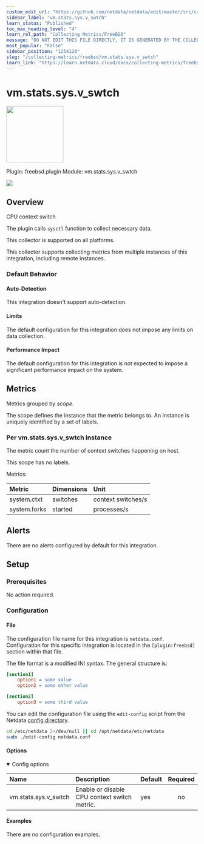 ```yaml
---
custom_edit_url: "https://github.com/netdata/netdata/edit/master/src/collectors/freebsd.plugin/metadata.yaml"
sidebar_label: "vm.stats.sys.v_swtch"
learn_status: "Published"
toc_max_heading_level: "4"
learn_rel_path: "Collecting Metrics/FreeBSD"
message: "DO NOT EDIT THIS FILE DIRECTLY, IT IS GENERATED BY THE COLLECTOR'S metadata.yaml FILE"
most_popular: "False"
sidebar_position: "1254120"
slug: "/collecting-metrics/freebsd/vm.stats.sys.v_swtch"
learn_link: "https://learn.netdata.cloud/docs/collecting-metrics/freebsd/vm.stats.sys.v_swtch"
---
```



# vm.stats.sys.v_swtch


<img src="https://netdata.cloud/img/freebsd.svg" width="150"/>


Plugin: freebsd.plugin
Module: vm.stats.sys.v_swtch

<img src="https://img.shields.io/badge/maintained%20by-Netdata-%2300ab44" />

## Overview

CPU context switch

The plugin calls `sysctl` function to collect necessary data.

This collector is supported on all platforms.

This collector supports collecting metrics from multiple instances of this integration, including remote instances.


### Default Behavior

#### Auto-Detection

This integration doesn't support auto-detection.

#### Limits

The default configuration for this integration does not impose any limits on data collection.

#### Performance Impact

The default configuration for this integration is not expected to impose a significant performance impact on the system.


## Metrics

Metrics grouped by *scope*.

The scope defines the instance that the metric belongs to. An instance is uniquely identified by a set of labels.



### Per vm.stats.sys.v_swtch instance

The metric count the number of context switches happening on host.

This scope has no labels.

Metrics:

| Metric | Dimensions | Unit |
|:------|:----------|:----|
| system.ctxt | switches | context switches/s |
| system.forks | started | processes/s |



## Alerts

There are no alerts configured by default for this integration.


## Setup

### Prerequisites

No action required.

### Configuration

#### File

The configuration file name for this integration is `netdata.conf`.
Configuration for this specific integration is located in the `[plugin:freebsd]` section within that file.

The file format is a modified INI syntax. The general structure is:

```ini
[section1]
    option1 = some value
    option2 = some other value

[section2]
    option3 = some third value
```
You can edit the configuration file using the `edit-config` script from the
Netdata [config directory](/docs/netdata-agent/configuration#the-netdata-config-directory).

```bash
cd /etc/netdata 2>/dev/null || cd /opt/netdata/etc/netdata
sudo ./edit-config netdata.conf
```
#### Options



<details open><summary>Config options</summary>

| Name | Description | Default | Required |
|:----|:-----------|:-------|:--------:|
| vm.stats.sys.v_swtch | Enable or disable CPU context switch metric. | yes | no |

</details>

#### Examples
There are no configuration examples.


